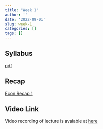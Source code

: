 ```yaml
---
title: "Week 1"
author: ''
date: '2022-09-01'
slug: week-1
categories: []
tags: []
---
```


## Syllabus

[pdf](/pdf/Syllabus.pdf)

## Recap

[Econ Recap 1](/pdf/Econ_Recap_1.pdf)

## Video Link

Video recording of lecture is avaiable at [here](https://ksu.zoom.us/rec/play/cr8ZHP5XTBooOlyfUygQfu5Nhgcve043tOFI6ZJYYVrQ-1uIfZ33IgpQuRRaEZYrzyPt00_nrAGgxP69.CVMlOGGMZgSjdP_i?continueMode=true&_x_zm_rtaid=j4EJGdacQIONpWK5hr9y7A.1662827614342.cea8fcff6b200eff2bed25fac46a2f9d&_x_zm_rhtaid=102)